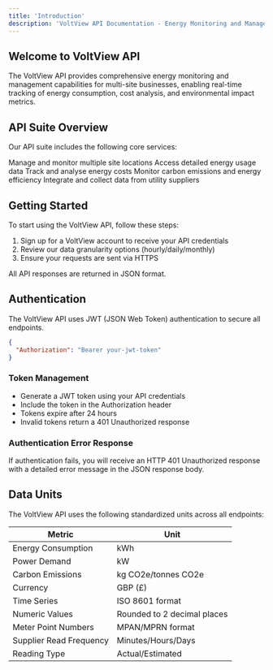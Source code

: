 ```yaml
---
title: 'Introduction'
description: 'VoltView API Documentation - Energy Monitoring and Management'
---
```


## Welcome to VoltView API

The VoltView API provides comprehensive energy monitoring and management capabilities for multi-site businesses, enabling real-time tracking of energy consumption, cost analysis, and environmental impact metrics.

## API Suite Overview

Our API suite includes the following core services:

<CardGroup>
  <Card
    title="Site Management API"
    icon="building"
  >
    Manage and monitor multiple site locations
  </Card>
  <Card
    title="Energy Consumption API"
    icon="bolt"
  >
    Access detailed energy usage data
  </Card>
  <Card
    title="Cost Analysis API"
    icon="chart-line"
  >
    Track and analyse energy costs
  </Card>
  <Card
    title="Environmental Metrics API"
    icon="leaf"
  >
    Monitor carbon emissions and energy efficiency
  </Card>
  <Card
    title="Utility Supplier API"
    icon="plug"
  >
    Integrate and collect data from utility suppliers
  </Card>
</CardGroup>

## Getting Started

To start using the VoltView API, follow these steps:

1. Sign up for a VoltView account to receive your API credentials
2. Review our data granularity options (hourly/daily/monthly)
3. Ensure your requests are sent via HTTPS

All API responses are returned in JSON format.

## Authentication

The VoltView API uses JWT (JSON Web Token) authentication to secure all endpoints.

```json
{
  "Authorization": "Bearer your-jwt-token"
}
```

### Token Management
- Generate a JWT token using your API credentials
- Include the token in the Authorization header
- Tokens expire after 24 hours
- Invalid tokens return a 401 Unauthorized response

### Authentication Error Response
If authentication fails, you will receive an HTTP 401 Unauthorized response with a detailed error message in the JSON response body.

## Data Units

The VoltView API uses the following standardized units across all endpoints:

| Metric | Unit |
|--------|------|
| Energy Consumption | kWh |
| Power Demand | kW |
| Carbon Emissions | kg CO2e/tonnes CO2e |
| Currency | GBP (£) |
| Time Series | ISO 8601 format |
| Numeric Values | Rounded to 2 decimal places |
| Meter Point Numbers | MPAN/MPRN format |
| Supplier Read Frequency | Minutes/Hours/Days |
| Reading Type | Actual/Estimated |